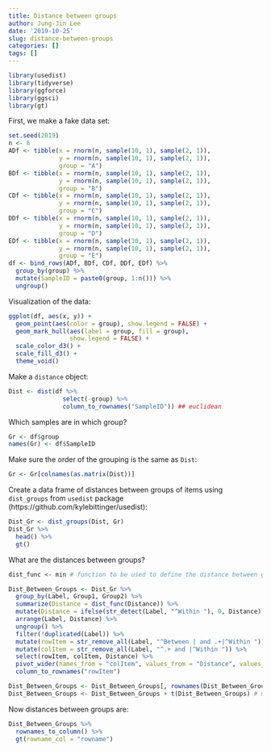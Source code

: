```yaml
---
title: Distance between groups
author: Jung-Jin Lee
date: '2019-10-25'
slug: distance-between-groups
categories: []
tags: []
---
```


```r
library(usedist)
library(tidyverse)
library(ggforce)
library(ggsci)
library(gt)
```

First, we make a fake data set:

```r
set.seed(2019)
n <- 6
ADf <- tibble(x = rnorm(n, sample(10, 1), sample(2, 1)),
              y = rnorm(n, sample(10, 1), sample(2, 1)), 
              group = "A")
BDf <- tibble(x = rnorm(n, sample(10, 1), sample(2, 1)), 
              y = rnorm(n, sample(10, 1), sample(2, 1)), 
              group = "B")
CDf <- tibble(x = rnorm(n, sample(10, 1), sample(2, 1)), 
              y = rnorm(n, sample(10, 1), sample(2, 1)), 
              group = "C")
DDf <- tibble(x = rnorm(n, sample(10, 1), sample(2, 1)), 
              y = rnorm(n, sample(10, 1), sample(2, 1)), 
              group = "D")
EDf <- tibble(x = rnorm(n, sample(10, 1), sample(2, 1)), 
              y = rnorm(n, sample(10, 1), sample(2, 1)), 
              group = "E")
df <- bind_rows(ADf, BDf, CDf, DDf, EDf) %>%
  group_by(group) %>%
  mutate(SampleID = paste0(group, 1:n())) %>%
  ungroup()
```

Visualization of the data:

```r
ggplot(df, aes(x, y)) + 
  geom_point(aes(color = group), show.legend = FALSE) +
  geom_mark_hull(aes(label = group, fill = group), 
                 show.legend = FALSE) +
  scale_color_d3() +
  scale_fill_d3() +
  theme_void() 
```

Make a `distance` object:

```r
Dist <- dist(df %>% 
               select(-group) %>% 
               column_to_rownames("SampleID")) ## euclidean
```

Which samples are in which group?

```r
Gr <- df$group
names(Gr) <- df$SampleID
```

Make sure the order of the grouping is the same as `Dist`:

```r
Gr <- Gr[colnames(as.matrix(Dist))]
```

Create a data frame of distances between groups of items using `dist_groups` from `usedist` package (https://github.com/kylebittinger/usedist):

```r
Dist_Gr <- dist_groups(Dist, Gr)
Dist_Gr %>%
  head() %>%
  gt()
```

What are the distances between groups?

```r
dist_func <- min # function to be used to define the distance between groups

Dist_Between_Groups <- Dist_Gr %>%
  group_by(Label, Group1, Group2) %>%
  summarize(Distance = dist_func(Distance)) %>%
  mutate(Distance = ifelse(str_detect(Label, "^Within "), 0, Distance)) %>% # distance between the same groups should be 0
  arrange(Label, Distance) %>%
  ungroup() %>%
  filter(!duplicated(Label)) %>%
  mutate(rowItem = str_remove_all(Label, "^Between | and .+|^Within ")) %>%
  mutate(colItem = str_remove_all(Label, "^.+ and |^Within ")) %>%
  select(rowItem, colItem, Distance) %>%
  pivot_wider(names_from = "colItem", values_from = "Distance", values_fill = list(Distance = 0)) %>%
  column_to_rownames("rowItem")

Dist_Between_Groups <- Dist_Between_Groups[, rownames(Dist_Between_Groups)] # arrange columns
Dist_Between_Groups <- Dist_Between_Groups + t(Dist_Between_Groups) # make a symmetric matrix
```

Now distances between groups are:

```r
Dist_Between_Groups %>%
  rownames_to_column() %>%
  gt(rowname_col = "rowname")
```

